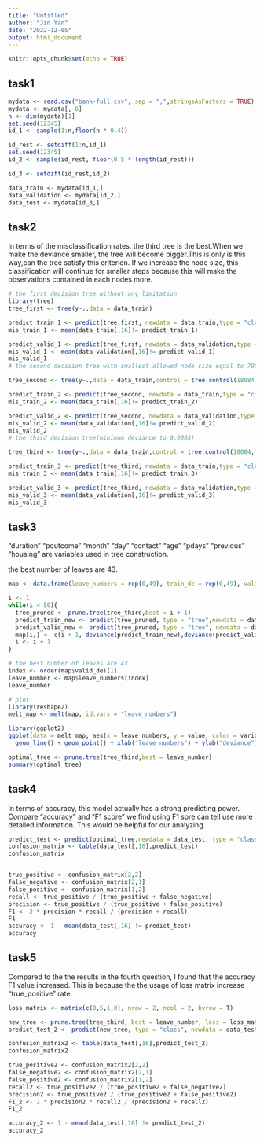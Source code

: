 ---
title: "Untitled"
author: "Jin Yan"
date: "2022-12-05"
output: html_document
---

```{r setup, include=FALSE}
knitr::opts_chunk$set(echo = TRUE)
```

## task1
```{r}
mydata <- read.csv("bank-full.csv", sep = ";",stringsAsFactors = TRUE)
mydata <- mydata[,-6]
n <- dim(mydata)[1]
set.seed(12345)
id_1 <- sample(1:n,floor(n * 0.4))

id_rest <- setdiff(1:n,id_1)
set.seed(12345)
id_2 <- sample(id_rest, floor(0.5 * length(id_rest)))

id_3 <- setdiff(id_rest,id_2)

data_train <- mydata[id_1,]
data_validation <- mydata[id_2,]
data_test <- mydata[id_3,]
```



## task2
In terms of the misclassification rates, the third tree is the best.When we make
the deviance smaller, the tree will become bigger.This is only is this way,can 
the tree satisfy this criterion. If we increase the node size, this 
classification will continue for smaller steps because this will make the 
observations contained in each nodes more.

```{r}
# the first decision tree without any limitation
library(tree)
tree_first <- tree(y~.,data = data_train)

predict_train_1 <- predict(tree_first, newdata = data_train,type = "class")
mis_train_1 <- mean(data_train[,16]!= predict_train_1)

predict_valid_1 <- predict(tree_first, newdata = data_validation,type = "class")
mis_valid_1 <- mean(data_validation[,16]!= predict_valid_1)
mis_valid_1
# the second decision tree with smallest allowed node size equal to 7000.

tree_second <- tree(y~.,data = data_train,control = tree.control(18084,minsize = 7000))

predict_train_2 <- predict(tree_second, newdata = data_train,type = "class")
mis_train_2 <- mean(data_train[,16]!= predict_train_2)

predict_valid_2 <- predict(tree_second, newdata = data_validation,type = "class")
mis_valid_2 <- mean(data_validation[,16]!= predict_valid_2)
mis_valid_2
# the third decision tree(minimum deviance to 0.0005)

tree_third <- tree(y~.,data = data_train,control = tree.control(18084,mindev = 0.0005))

predict_train_3 <- predict(tree_third, newdata = data_train,type = "class")
mis_train_3 <- mean(data_train[,16]!= predict_train_3)

predict_valid_3 <- predict(tree_third, newdata = data_validation,type = "class")
mis_valid_3 <- mean(data_validation[,16]!= predict_valid_3)
mis_valid_3
```

## task3
"duration" "poutcome" "month" "day" "contact" "age" "pdays" "previous" "housing"
are variables used in tree construction.

the best number of leaves are 43.
```{r}
map <- data.frame(leave_numbers = rep(0,49), train_de = rep(0,49), valid_de = rep(0,49))

i <- 1
while(i < 50){
  tree_pruned <- prune.tree(tree_third,best = i + 1)
  predict_train_new <- predict(tree_pruned, type = "tree",newdata = data_train)
  predict_valid_new <- predict(tree_pruned, type = "tree", newdata = data_validation)
  map[i,] <- c(i + 1, deviance(predict_train_new),deviance(predict_valid_new))
  i <- i + 1
}

# the best number of leaves are 43.
index <- order(map$valid_de)[1]
leave_number <- map$leave_numbers[index]
leave_number

# plot
library(reshape2)
melt_map <- melt(map, id.vars = "leave_numbers")

library(ggplot2)
ggplot(data = melt_map, aes(x = leave_numbers, y = value, color = variable)) +
  geom_line() + geom_point() + xlab("leave numbers") + ylab("deviance")

optimal_tree <- prune.tree(tree_third,best = leave_number)
summary(optimal_tree)

```

## task4
In terms of accuracy, this model actually has a strong predicting power. Compare
"accuracy" and "F1 score" we find using F1 sore can tell use more detailed information.
This would be helpful for our analyzing.
```{r}
predict_test <- predict(optimal_tree,newdata = data_test, type = "class")
confusion_matrix <- table(data_test[,16],predict_test)
confusion_matrix


true_positive <- confusion_matrix[2,2]
false_negative <- confusion_matrix[2,1]
false_positive <- confusion_matrix[1,2]
recall <- true_positive / (true_positive + false_negative)
precision <- true_positive / (true_positive + false_positive)
F1 <- 2 * precision * recall / (precision + recall)
F1 
accuracy <- 1 - mean(data_test[,16] != predict_test)
accuracy
```

## task5
Compared to the the results in the fourth question, I found that the accuracy
F1 value increased. This is because the the usage of loss matrix increase "true_positive" rate.
```{r}
loss_matrix <- matrix(c(0,5,1,0), nrow = 2, ncol = 2, byrow = T)

new_tree <- prune.tree(tree_third, best = leave_number, loss = loss_matrix)
predict_test_2 <- predict(new_tree, type = "class", newdata = data_test)

confusion_matrix2 <- table(data_test[,16],predict_test_2)
confusion_matrix2

true_positive2 <- confusion_matrix2[2,2]
false_negative2 <- confusion_matrix2[2,1]
false_positive2 <- confusion_matrix2[1,2]
recall2 <- true_positive2 / (true_positive2 + false_negative2)
precision2 <- true_positive2 / (true_positive2 + false_positive2)
F1_2 <- 2 * precision2 * recall2 / (precision2 + recall2)
F1_2

accuracy_2 <- 1 - mean(data_test[,16] != predict_test_2)
accuracy_2
```

